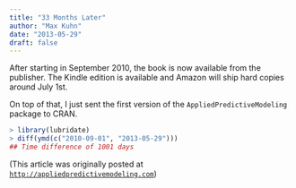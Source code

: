 ```yaml
---
title: "33 Months Later"
author: "Max Kuhn"
date: "2013-05-29"
draft: false
---
```


After starting in September 2010, the book is now available from the publisher. The Kindle edition is available and Amazon will ship hard copies around July 1st. 

On top of that, I just sent the first version of the `AppliedPredictiveModeling` package to CRAN. 

```r
> library(lubridate)
> diff(ymd(c("2010-09-01", "2013-05-29")))
## Time difference of 1001 days
```

(This article was originally posted at [`http://appliedpredictivemodeling.com`](https://appliedpredictivemodeling.com/blog/2013/5/29/about-33-months-later))